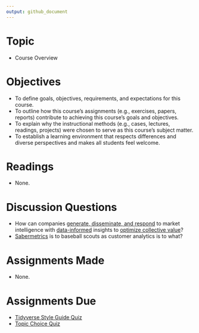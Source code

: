 ```yaml
---
output: github_document
---
```


# Topic

- Course Overview

# Objectives

- To define goals, objectives, requirements, and expectations for this course.
- To outline how this course's assignments (e.g., exercises, papers, reports)
contribute to achieving this course's goals and objectives.
- To explain why the instructional methods (e.g., cases, lectures, readings,
projects) were chosen to serve as this course's subject matter.
- To establish a learning environment that respects differences and diverse
perspectives and makes all students feel welcome.

# Readings

- None.

# Discussion Questions

- How can companies [generate, disseminate, and respond][kohli and jaworski] to
market intelligence with [data-informed][parker] insights to 
[optimize collective value][donaldson and walsh]?
- [Sabermetrics][moneyball] is to baseball scouts as customer analytics is to
what?

# Assignments Made

- None.

# Assignments Due

- [Tidyverse Style Guide Quiz][tidyverse quiz]
- [Topic Choice Quiz][topic choice quiz]

[donaldson and walsh]: https://www.sciencedirect.com/science/article/pii/S0191308515000088
[kohli and jaworski]: https://pdfs.semanticscholar.org/82e7/864936822e1c97d5ebc9996fab705defcfdb.pdf
[moneyball]: https://www.imdb.com/title/tt1210166/
[parker]: https://twitter.com/hspter/status/872135582100578304
[tidyverse quiz]: https://goo.gl/forms/TDZ83cKuWPtOVYzW2
[topic choice quiz]: https://goo.gl/forms/nz0w8G2LuZOZbZxi2